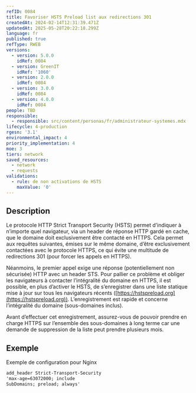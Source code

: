 ```yaml
---
refID: 0084
title: Favoriser HSTS Preload list aux redirections 301
createdAt: 2024-02-14T12:31:39.471Z
updatedAt: 2025-05-28T20:22:18.299Z
language: fr
published: true
refType: RWEB
versions:
  - version: 5.0.0
    idRef: 0084
  - version: GreenIT
    idRef: '1060'
  - version: 2.0.0
    idRef: 0084
  - version: 3.0.0
    idRef: 0084
  - version: 4.0.0
    idRef: 0084
people: TBD
responsible:
  - responsible: src/content/personas/fr/administrateur-systemes.mdx
lifecycle: 4-production
rgesn: '3.1'
environmental_impact: 4
priority_implementation: 4
moe: 3
tiers: network
saved_resources:
  - network
  - requests
validations:
  - rule: de non activations de HSTS
    maxValue: '0'
---
```


## Description

Le protocole HTTP Strict Transport Security (HSTS) permet d’indiquer à n’importe quel navigateur, via un header de réponse HTTP gardé en cache, que le domaine doit exclusivement être contacté en HTTPS. Cela permet aux requêtes suivantes, émises sur le même domaine, d’être exclusivement contactées avec le protocole HTTPS, ce qui évite une multitude de redirections 301 (pour forcer les appels en HTTPS).

Néanmoins, le premier appel exige une réponse (potentiellement non sécurisée) HTTP avec un header STS. Pour pallier ce problème et obliger les navigateurs à contacter l’intégralité du domaine en HTTPS, il est possible, en plus d’activer le HSTS, de s’enregistrer dans une liste statique mise à jour sur tous les navigateurs récents ([https://hstspreload.org](https://hstspreload.org)). L’enregistrement est rapide et concerne l’intégralité du domaine (sous-domaines inclus).

Avant d’effectuer cet enregistrement, assurez-vous de pouvoir prendre en charge HTTPS sur l’ensemble des sous-domaines à long terme car une demande de suppression de la liste peut prendre plusieurs mois.

## Exemple

Exemple de configuration pour Nginx

```apache
add_header Strict-Transport-Security
'max-age=63072000; include
SubDomains; preload; always'
```
